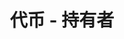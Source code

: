 ---
title: '代币 - 持有者'
openapi: '/cn/api-reference/openapi-cn.json GET /token/v1/{chain}/{tokenAddress}/holders'
---